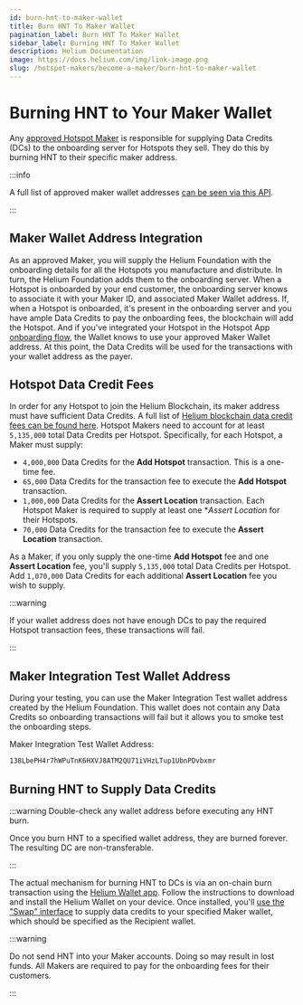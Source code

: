 ```yaml
---
id: burn-hnt-to-maker-wallet
title: Burn HNT To Maker Wallet
pagination_label: Burn HNT To Maker Wallet
sidebar_label: Burning HNT To Maker Wallet
description: Helium Documentation
image: https://docs.helium.com/img/link-image.png
slug: /hotspot-makers/become-a-maker/burn-hnt-to-maker-wallet
---
```


# Burning HNT to Your Maker Wallet


Any [approved Hotspot Maker](/network-iot/hotspots-iot/full-hotspots) is responsible for supplying
Data Credits (DCs) to the onboarding server for Hotspots they sell. They do this by burning HNT to
their specific maker address.

:::info

A full list of approved maker wallet addresses
[can be seen via this API](https://onboarding.dewi.org/api/v2/makers).

:::

## Maker Wallet Address Integration

As an approved Maker, you will supply the Helium Foundation with the onboarding details for all the
Hotspots you manufacture and distribute. In turn, the Helium Foundation adds them to the onboarding
server. When a Hotspot is onboarded by your end customer, the onboarding server knows to associate
it with your Maker ID, and associated Maker Wallet address. If, when a Hotspot is onboarded, it's
present in the onboarding server and you have ample Data Credits to pay the onboarding fees, the
blockchain will add the Hotspot. And if you've integrated your Hotspot in the Hotspot App
[onboarding flow](/hotspot-makers/become-a-maker/hotspot-integration-testing), the Wallet knows to
use your approved Maker Wallet address. At this point, the Data Credits will be used for the
transactions with your wallet address as the payer.

## Hotspot Data Credit Fees

In order for any Hotspot to join the Helium Blockchain, its maker address must have sufficient Data
Credits. A full list of
[Helium blockchain data credit fees can be found here](/iot/transaction-fees). Hotspot Makers need
to account for at least `5,135,000` total Data Credits per Hotspot. Specifically, for each Hotspot,
a Maker must supply:

- `4,000,000` Data Credits for the **Add Hotspot** transaction. This is a one-time fee.
- `65,000` Data Credits for the transaction fee to execute the **Add Hotspot** transaction.
- `1,000,000` Data Credits for the **Assert Location** transaction. Each Hotspot Maker is required
  to supply at least one \*_Assert Location_ for their Hotspots.
- `70,000` Data Credits for the transaction fee to execute the **Assert Location** transaction.

As a Maker, if you only supply the one-time **Add Hotspot** fee and one **Assert Location** fee,
you'll supply `5,135,000` total Data Credits per Hotspot. Add `1,070,000` Data Credits for each
additional **Assert Location** fee you wish to supply.

:::warning

If your wallet address does not have enough DCs to pay the required Hotspot transaction fees, these
transactions will fail.

:::

## Maker Integration Test Wallet Address

During your testing, you can use the Maker Integration Test wallet address created by the Helium
Foundation. This wallet does not contain any Data Credits so onboarding transactions will fail but
it allows you to smoke test the onboarding steps.

Maker Integration Test Wallet Address:

```bash
138LbePH4r7hWPuTnK6HXVJ8ATM2QU71iVHzLTup1UbnPDvbxmr
```

## Burning HNT to Supply Data Credits

:::warning Double-check any wallet address before executing any HNT burn.

Once you burn HNT to a specified wallet address, they are burned forever. The resulting DC are
non-transferable.

:::

The actual mechanism for burning HNT to DCs is via an on-chain burn transaction using the
[Helium Wallet app](/wallets/helium-wallet-app). Follow the instructions to download and install the
Helium Wallet on your device. Once installed, you'll
[use the "Swap" interface](/hotspot-makers/become-a-maker/funding-a-maker-account) to supply data
credits to your specified Maker wallet, which should be specified as the Recipient wallet.

:::warning

Do not send HNT into your Maker accounts. Doing so may result in lost funds. All Makers are required
to pay for the onboarding fees for their customers.

:::
